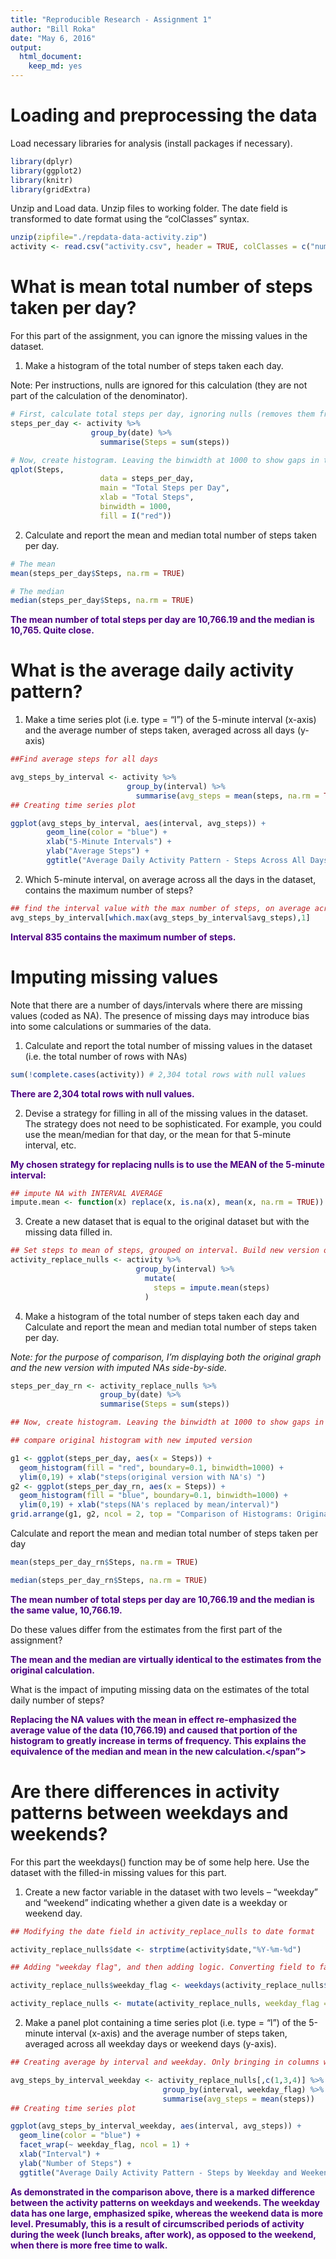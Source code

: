 ```yaml
---
title: "Reproducible Research - Assignment 1"
author: "Bill Roka"
date: "May 6, 2016"
output: 
  html_document: 
    keep_md: yes
---
```




# Loading and preprocessing the data


Load necessary libraries for analysis (install packages if necessary).

```r
library(dplyr)
library(ggplot2)
library(knitr)
library(gridExtra)
```


Unzip and Load data. Unzip files to working folder. The date field is transformed to date format using the "colClasses" syntax.

```r
unzip(zipfile="./repdata-data-activity.zip")
activity <- read.csv("activity.csv", header = TRUE, colClasses = c("numeric", "Date", "numeric"))
```


# What is mean total number of steps taken per day?


For this part of the assignment, you can ignore the missing values in the dataset.

1) Make a histogram of the total number of steps taken each day.

  Note: Per instructions, nulls are ignored for this calculation (they are not part of the calculation of the denominator).

```r
# First, calculate total steps per day, ignoring nulls (removes them from the denominator)
steps_per_day <- activity %>% 
                  group_by(date) %>% 
                    summarise(Steps = sum(steps))

# Now, create histogram. Leaving the binwidth at 1000 to show gaps in the data.
qplot(Steps, 
                    data = steps_per_day,  
                    main = "Total Steps per Day", 
                    xlab = "Total Steps",
                    binwidth = 1000,
                    fill = I("red"))

```


2) Calculate and report the mean and median total number of steps taken per day.

```r
# The mean
mean(steps_per_day$Steps, na.rm = TRUE)

# The median
median(steps_per_day$Steps, na.rm = TRUE)

```

  
  <span style="color:Indigo;font-weight:bold">The mean number of total steps per day are 10,766.19 and the median is 10,765. Quite close.</span>


# What is the average daily activity pattern?
 
1) Make a time series plot (i.e. type = "l") of the 5-minute interval (x-axis) and the average number of steps taken, averaged across all days (y-axis)

```r
##Find average steps for all days

avg_steps_by_interval <- activity %>% 
                          group_by(interval) %>%
                            summarise(avg_steps = mean(steps, na.rm = TRUE))
## Creating time series plot

ggplot(avg_steps_by_interval, aes(interval, avg_steps)) + 
        geom_line(color = "blue") +
        xlab("5-Minute Intervals") + 
        ylab("Average Steps") +
        ggtitle("Average Daily Activity Pattern - Steps Across All Days")
```



2) Which 5-minute interval, on average across all the days in the dataset, contains the maximum number of steps?


```r
## find the interval value with the max number of steps, on average across all days
avg_steps_by_interval[which.max(avg_steps_by_interval$avg_steps),1]

```

  <span style="color:Indigo;font-weight:bold">Interval 835 contains the maximum number of steps.</span>
  

# Imputing missing values

Note that there are a number of days/intervals where there are missing values (coded as NA). The presence of missing days may introduce bias into some calculations or summaries of the data.
 
1) Calculate and report the total number of missing values in the dataset (i.e. the total number of rows with NAs)

```r
sum(!complete.cases(activity)) # 2,304 total rows with null values
```

  <span style="color:Indigo;font-weight:bold">There are 2,304 total rows with null values.</span>

2) Devise a strategy for filling in all of the missing values in the dataset. The strategy does not need to be sophisticated. For example, you could use the mean/median for that day, or the mean for that 5-minute interval, etc.

  <span style="color:Indigo;font-weight:bold">My chosen strategy for replacing nulls is to use the MEAN of the 5-minute interval:</span>


```r
## impute NA with INTERVAL AVERAGE
impute.mean <- function(x) replace(x, is.na(x), mean(x, na.rm = TRUE))

```


3) Create a new dataset that is equal to the original dataset but with the missing data filled in.

```r
## Set steps to mean of steps, grouped on interval. Build new version of the table as "activity_replace_nulls".
activity_replace_nulls <- activity %>%
                            group_by(interval) %>%
                              mutate(
                                steps = impute.mean(steps) 
                              )

```
 
4) Make a histogram of the total number of steps taken each day and Calculate and report the mean and median total number of steps taken per day.

  *Note: for the purpose of comparison, I'm displaying both the original graph and the new version with imputed NAs side-by-side.* 
   
```r
steps_per_day_rn <- activity_replace_nulls %>% 
                    group_by(date) %>%
                    summarise(Steps = sum(steps))

## Now, create histogram. Leaving the binwidth at 1000 to show gaps in the data.

## compare original histogram with new imputed version

g1 <- ggplot(steps_per_day, aes(x = Steps)) + 
  geom_histogram(fill = "red", boundary=0.1, binwidth=1000) + 
  ylim(0,19) + xlab("steps(original version with NA's) ")
g2 <- ggplot(steps_per_day_rn, aes(x = Steps)) + 
  geom_histogram(fill = "blue", boundary=0.1, binwidth=1000) + 
  ylim(0,19) + xlab("steps(NA's replaced by mean/interval)")
grid.arrange(g1, g2, ncol = 2, top = "Comparison of Histograms: Original vs Imputed NA")

```

Calculate and report the mean and median total number of steps taken per day

```r
mean(steps_per_day_rn$Steps, na.rm = TRUE)

median(steps_per_day_rn$Steps, na.rm = TRUE)
```

  <span style="color:Indigo;font-weight:bold">The mean number of total steps per day are 10,766.19 and the median is the same value,  10,766.19.</span>

Do these values differ from the estimates from the first part of the assignment? 

  <span style="color:Indigo;font-weight:bold">The mean and the median are virtually identical to the estimates from the original calculation.</span>

What is the impact of imputing missing data on the estimates of the total daily number of steps?

  <span style="color:Indigo;font-weight:bold">Replacing the NA values with the mean in effect re-emphasized the average value of the data (10,766.19) and caused that portion of the histogram to greatly increase in terms of frequency.  This explains the equivalence of the median and mean in the
  new calculation.</span">

# Are there differences in activity patterns between weekdays and weekends?

For this part the weekdays() function may be of some help here. Use the dataset with the filled-in missing values for this part.

1) Create a new factor variable in the dataset with two levels -- "weekday" and "weekend" indicating whether a given date is a weekday or weekend day.

```r
## Modifying the date field in activity_replace_nulls to date format

activity_replace_nulls$date <- strptime(activity$date,"%Y-%m-%d")

## Adding "weekday flag", and then adding logic. Converting field to factor.

activity_replace_nulls$weekday_flag <- weekdays(activity_replace_nulls$date)

activity_replace_nulls <- mutate(activity_replace_nulls, weekday_flag = as.factor(ifelse(weekday_flag %in% c("Saturday","Sunday"),"weekend","weekday")))

```

2) Make a panel plot containing a time series plot (i.e. type = "l") of the 5-minute interval (x-axis) and the average number of steps taken, 
averaged across all weekday days or weekend days (y-axis). 

```r
## Creating average by interval and weekday. Only bringing in columns we need (interval, steps and weekday flag)

avg_steps_by_interval_weekday <- activity_replace_nulls[,c(1,3,4)] %>% 
                                  group_by(interval, weekday_flag) %>%
                                  summarise(avg_steps = mean(steps))
## Creating time series plot

ggplot(avg_steps_by_interval_weekday, aes(interval, avg_steps)) + 
  geom_line(color = "blue") +
  facet_wrap(~ weekday_flag, ncol = 1) +
  xlab("Interval") + 
  ylab("Number of Steps") +
  ggtitle("Average Daily Activity Pattern - Steps by Weekday and Weekend")

```

  <span style="color:Indigo;font-weight:bold">As demonstrated in the comparison above, there is a marked difference between the activity patterns on weekdays and    weekends. The weekday data has one large, emphasized spike, whereas the weekend data is more level. Presumably, this is a result of
  circumscribed periods of activity during the week (lunch breaks, after work), as opposed to the weekend, when there is more
  free time to walk.</span>
